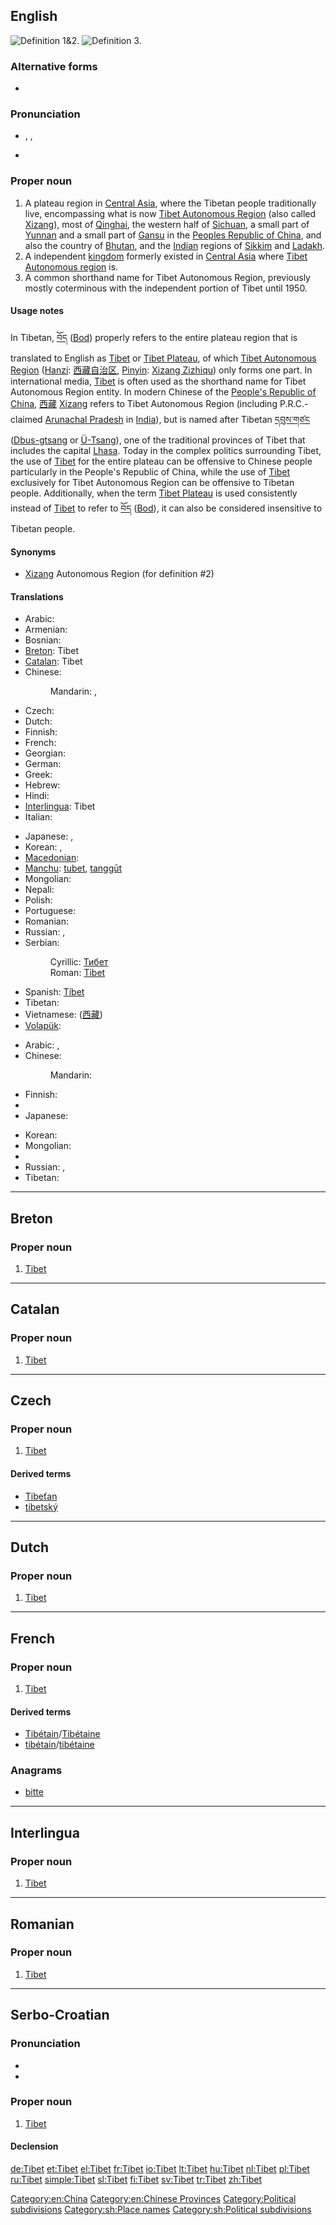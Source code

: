 {{wikipedia|Tibet}}
{{wikipedia|Tibet Autonomous Region}}
{{also|Tíbet}}
==English==
[[Image:Tibet-claims.jpg|thumb|right|Definition 1&2.]]
[[Image:China-Tibet.png|thumb|right|Definition 3.]]

===Alternative forms===
* {{l|en|Thibet}}

===Pronunciation===
* {{enPR|tĭ-bĕt', tə-bĕt'}}, {{IPA|/tɪˈbet/|/təˈbet/}}, {{SAMPA|/tI"bet/|/t@"bet/}}
* {{audio|En-us-Tibet.ogg|Audio (US)}}

===Proper noun===
{{en-proper noun}}

# A plateau region in [[Central Asia]], where the Tibetan people traditionally live, encompassing what is now [[Tibet Autonomous Region]] (also called [[Xizang]]), most of [[Qinghai]], the western half of [[Sichuan]], a small part of [[Yunnan]] and a small part of [[Gansu]] in the [[People's Republic of China|Peoples Republic of China]], and also the country of [[Bhutan]], and the [[India]]n regions of [[Sikkim]] and [[Ladakh]].
# A independent [[kingdom]] formerly existed in [[Central Asia]] where [[Tibet Autonomous region]] is.
# A common shorthand name for Tibet Autonomous Region, previously mostly coterminous with the independent portion of Tibet until 1950.

====Usage notes====
In Tibetan, [[བོད]] ([[Bod]]) properly refers to the entire plateau region that is translated to English as [[Tibet]] or [[Tibet Plateau]], of which [[Tibet Autonomous Region]] ([[Hanzi]]: [[Xizang Zizhiqu|西藏自治区]], [[Pinyin]]: [[Xizang Zizhiqu]]) only forms one part. In international media, [[Tibet]] is often used as the shorthand name for Tibet Autonomous Region entity. In modern Chinese of the [[People's Republic of China]], [[西藏]] [[Xizang]] refers to Tibet Autonomous Region (including P.R.C.-claimed [[Arunachal Pradesh]] in [[India]]), but is named after Tibetan [[དབུས་གཙང]] ([[Dbus-gtsang]] or [[Ü-Tsang]]), one of the traditional provinces of Tibet that includes the capital [[Lhasa]]. Today in the complex politics surrounding Tibet, the use of [[Tibet]] for the entire plateau can be offensive to Chinese people particularly in the People's Republic of China, while the use of [[Tibet]] exclusively for Tibet Autonomous Region can be offensive to Tibetan people. Additionally, when the term [[Tibet Plateau]] is used consistently instead of [[Tibet]] to refer to [[བོད]] ([[Bod]]), it can also be considered insensitive to Tibetan people.

====Synonyms====
* [[Xizang]] Autonomous Region (for definition #2)

====Translations====
{{trans-top|region in Central Asia}}
* Arabic: {{t-|ar|التبت|m|tr=al-tibit}}
* Armenian: {{t-|hy|Տիբեթ|tr=Tibet'}}
* Bosnian: {{t-|bs|Tibet|m}}
* [[Breton]]: Tibet
* [[Catalan]]: Tibet {{m}}
* Chinese:
*: Mandarin: {{t-|cmn|西藏|tr=Xīzàng|sc=Hani}}, {{qualifier|historical}} {{t|cmn|土蕃|tr=Tǔbō|sc=Hani}} <!-- removed [[圖博]] (Túbó) -->
* Czech: {{t-|cs|Tibet|m}}
* Dutch: {{t+|nl|Tibet|n}}
* Finnish: {{t-|fi|Tiibet}}
* French: {{t+|fr|Tibet|m}}
* Georgian: {{t-|ka|ტიბეტი|sc=Geor|xs=Georgian}}
* German: {{t+|de|Tibet|n}}
* Greek: {{t+|el|Θιβέτ|n|tr=Thivét}}
* Hebrew: {{t-|he|טיבט|tr=tibet}}
* Hindi: {{t-|hi|तिब्बत|tr=tibbat|xs=Hindi}}
* [[Interlingua]]: Tibet
* Italian: {{t-|it|Tibet|m}}
{{trans-mid}}
* Japanese: {{t-|ja|チベット|tr=Chibetto}}, {{t-|ja|西蔵|tr=せいぞう, Seizō}}
* Korean: {{t|ko|티베트|tr=Tibeteu|sc=Hang}}, {{t|ko|시짱|tr=Sijjang|sc=Hang}}
* [[Macedonian]]: {{t-|mk|Тибет|m|tr=Tíbet}}
* [[Manchu]]: [[tubet]], [[tanggūt]]
* Mongolian: {{t|mn|Төвд|tr=Tövd|sc=Cyrl|xs=Mongolian}}
* Nepali: {{t-|ne|तिब्बत|sc=Deva|xs=Nepali}}
* Polish: {{t+|pl|Tybet|m}}
* Portuguese: {{t+|pt|Tibete|m}}
* Romanian: {{t-|ro|Tibet|n}}
* Russian: {{t+|ru|Тибет|m|tr=Tibét}}, {{t-|ru|Сицзан|m|tr=Siczán}}
* Serbian:
*: Cyrillic: [[Тибет#Serbian|Тибет]] {{m}}
*: Roman: [[Tibet#Serbian|Tibet]] {{m}}
* Spanish: [[Tíbet]] {{m}}
* Tibetan: {{tø|bo|བོད|tr=Bod|sc=Tibt|xs=Tibetan}}
* Vietnamese: {{t-|vi|Tây Tạng|xs=Vietnamese}} ([[西藏]])
* [[Volapük]]: {{t|vo|Tibätän}}
{{trans-bottom}}

{{trans-top|shorthand for the Tibet Autonomous Region}}
* Arabic: {{t|ar|شيزانغ|m|tr=shizaangh}}, {{t-|ar|التبت|m|tr=al-tibit}}
* Chinese:
*: Mandarin: {{t-|cmn|西藏|tr=Xīzàng|sc=Hani}}
* Finnish: {{t-|fi|Tiibet}}
* {{trreq|hi}}
* Japanese: {{t-|ja|西蔵|tr=せいぞう, Seizō}}
{{trans-mid}}
* Korean: {{t|ko|시짱|tr=Sijjang|sc=Hang}}
* Mongolian: {{t|mn|Төвд|tr=Tövd|sc=Cyrl|xs=Mongolian}}
* {{trreq|ne}}
* Russian: {{t-|ru|Сицзан|m|tr=Siczán}}, {{t+|ru|Тибет|m|tr=Tibét}}
* Tibetan: {{tø|bo|དབུས་གཙང་|tr=Dbus-gtsang|sc=Tibt|xs=Tibetan}}
{{trans-bottom}}

[[Category:en:China]]
[[Category:en:Chinese Provinces]]
[[Category:Political subdivisions]]

----

==Breton==

===Proper noun===
{{infl|br|proper noun}}

# [[Tibet#English|Tibet]]

----

==Catalan==

===Proper noun===
{{infl|ca|proper noun}} {{m}}

# [[Tibet#English|Tibet]]

----

==Czech==

===Proper noun===
{{cs-proper noun|g=m}}

# [[#English|Tibet]]

====Derived terms====
* [[Tibeťan]]
* [[tibetský]]

----

==Dutch==

===Proper noun===
{{infl|nl|proper noun}} {{n}}

# [[Tibet#English|Tibet]]

----

==French==

===Proper noun===
{{fr-proper noun|m}}

# [[Tibet#English|Tibet]]

====Derived terms====
* [[Tibétain]]/[[Tibétaine]]
* [[tibétain]]/[[tibétaine]]

===Anagrams===
* [[bitte#French|bitte]]

----

==Interlingua==

===Proper noun===
{{infl|ia|proper noun}}

# [[Tibet#English|Tibet]]

----

==Romanian==

===Proper noun===
{{infl|ro|proper noun}} {{n}}

# [[Tibet#English|Tibet]]

----

==Serbo-Croatian==

===Pronunciation===
* {{IPA|/tǐbet/|lang=sh}}
* {{hyphenation|Ti|bet}}

===Proper noun===
{{sh-proper noun|g=m|head=Tìbet|r|Тибет|Тѝбет}}

# [[#English|Tibet]]

====Declension====
{{sh-decl-noun-unc
|Tibet
|Tibeta
|Tibetu
|Tibet
|Tibetu
|Tibetu
|Tibetem
}}

[[Category:sh:Place names]]
[[Category:sh:Political subdivisions]]

[[de:Tibet]]
[[et:Tibet]]
[[el:Tibet]]
[[fr:Tibet]]
[[io:Tibet]]
[[lt:Tibet]]
[[hu:Tibet]]
[[nl:Tibet]]
[[pl:Tibet]]
[[ru:Tibet]]
[[simple:Tibet]]
[[sl:Tibet]]
[[fi:Tibet]]
[[sv:Tibet]]
[[tr:Tibet]]
[[zh:Tibet]]
